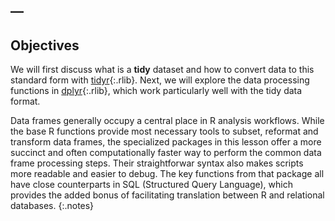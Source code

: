 ---
---

## Objectives

We will first discuss what is a **tidy** dataset and how to convert data to this standard form with [tidyr](){:.rlib}.
Next, we will explore the data processing functions in [dplyr](){:.rlib}, which work particularly well with the tidy data format.

Data frames generally occupy a central place in R analysis workflows. While the base R functions provide most necessary tools to subset, reformat and transform data frames, the specialized packages in this lesson offer a more succinct and often computationally faster way to perform the common data frame processing steps.
Their straightforwar syntax also makes scripts more readable and easier to debug.
The key functions from that package all have close counterparts in SQL (Structured Query Language), which provides the added bonus of facilitating translation between R and relational databases.
{:.notes}
